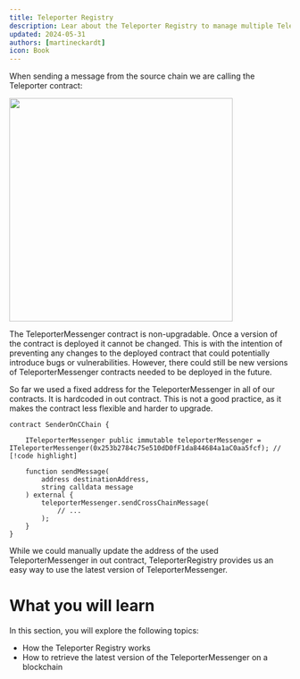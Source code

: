 ```yaml
---
title: Teleporter Registry
description: Lear about the Teleporter Registry to manage multiple Teleporter versions.
updated: 2024-05-31
authors: [martineckardt]
icon: Book
---
```


When sending a message from the source chain we are calling the Teleporter contract:

<img src="/common-images/teleporter/teleporter-source.png" width="400" class="mx-auto"/>

The TeleporterMessenger contract is non-upgradable. Once a version of the contract is deployed it cannot be changed. This is with the intention of preventing any changes to the deployed contract that could potentially introduce bugs or vulnerabilities. However, there could still be new versions of TeleporterMessenger contracts needed to be deployed in the future.

So far we used a fixed address for the TeleporterMessenger in all of our contracts. It is hardcoded in out contract. This is not a good practice, as it makes the contract less flexible and harder to upgrade.

```solidity
contract SenderOnCChain {

    ITeleporterMessenger public immutable teleporterMessenger = ITeleporterMessenger(0x253b2784c75e510dD0fF1da844684a1aC0aa5fcf); // [!code highlight]

    function sendMessage(
        address destinationAddress,
        string calldata message
    ) external {
        teleporterMessenger.sendCrossChainMessage(
            // ...
        );
    }
}
```

While we could manually update the address of the used TeleporterMessenger in out contract, TeleporterRegistry provides us an easy way to use the latest version of TeleporterMessenger.

# What you will learn

In this section, you will explore the following topics:

- How the Teleporter Registry works
- How to retrieve the latest version of the TeleporterMessenger on a blockchain